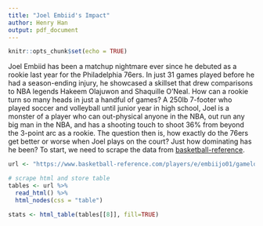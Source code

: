 ```yaml
---
title: "Joel Embiid's Impact"
author: Henry Han
output: pdf_document
---
```


```r
knitr::opts_chunk$set(echo = TRUE)
```

Joel Embiid has been a matchup nightmare ever since he debuted as a rookie last year for the Philadelphia 76ers. In just 31 games played before he had a season-ending injury, he showcased a skillset that drew comparisons to NBA legends Hakeem Olajuwon and Shaquille O'Neal. How can a rookie turn so many heads in just a handful of games? A 250lb 7-footer who played soccer and volleyball until junior year in high school, Joel is a monster of a player who can out-physical anyone in the NBA, out run any big man in the NBA, and has a shooting touch to shoot 36% from beyond the 3-point arc as a rookie. The question then is, how exactly do the 76ers get better or worse when Joel plays on the court? Just how dominating has he been? To start, we need to scrape the data from [basketball-reference](https://www.basketball-reference.com/players/e/embiijo01/gamelog/2018/).

```r
url <- "https://www.basketball-reference.com/players/e/embiijo01/gamelog/2018/"

# scrape html and store table
tables <- url %>%
  read_html() %>%
  html_nodes(css = "table")

stats <- html_table(tables[[8]], fill=TRUE)

```
